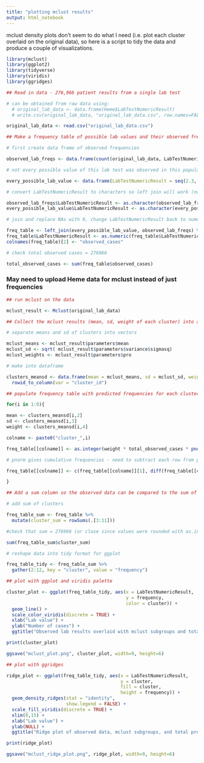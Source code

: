 ```yaml
---
title: "plotting mclust results"
output: html_notebook
---
```


mclust density plots don't seem to do what I need (i.e. plot each cluster overlaid on the original data), so here is a script to tidy the data and produce a couple of visualizations.


```r
library(mclust)
library(ggplot2)
library(tidyverse)
library(viridis)
library(ggridges)
```


```r

## Read in data - 276,966 patient results from a single lab test

# can be obtained from raw data using: 
  # original_lab_data <- data.frame(Heme$LabTestNumericResult)
  # write.csv(original_lab_data, "original_lab_data.csv", row.names=FALSE)

original_lab_data <- read.csv("original_lab_data.csv")

```


```r

## Make a frequency table of possible lab values and their observed frequency of cases

# first create data frame of observed frequencies

observed_lab_freqs <- data.frame(count(original_lab_data, LabTestNumericResult))

# not every possible value of this lab test was observed in this population -> need to fill in 0 for the missing values in the observed range (min = 2.3, max = 20)

every_possible_lab_value <- data.frame(LabTestNumericResult = seq(2.3, 20, 0.1))

# convert LabTestNumericResult to characters so left join will work (not sure why it doesn't work with numeric??)

observed_lab_freqs$LabTestNumericResult <- as.character(observed_lab_freqs$LabTestNumericResult)
every_possible_lab_value$LabTestNumericResult <- as.character(every_possible_lab_value$LabTestNumericResult)

# join and replace NAs with 0, change LabTestNumericResult back to numeric, rename count column ("n") to observed_cases

freq_table <- left_join(every_possible_lab_value, observed_lab_freqs) %>% replace(is.na(.),0)
freq_table$LabTestNumericResult <- as.numeric(freq_table$LabTestNumericResult)
colnames(freq_table)[2] <- "observed_cases"

# check total observed cases = 276966

total_observed_cases <- sum(freq_table$observed_cases)

```

### May need to upload Heme data for mclust instead of just frequencies

```r

## run mclust on the data

mclust_result <- Mclust(original_lab_data)

```


```r

## Collect the mclust results (mean, sd, weight of each cluster) into a dataframe

# separate means and sd of clusters into vectors

mclust_means <- mclust_result$parameters$mean
mclust_sd <- sqrt( mclust_result$parameters$variance$sigmasq)
mclust_weights <- mclust_result$parameters$pro

# make into dataframe

clusters_meansd <- data.frame(mean = mclust_means, sd = mclust_sd, weights = mclust_weights) %>%
  rowid_to_column(var = "cluster_id")

```


```r
## populate frequency table with predicted frequencies for each cluster, using parameters from cluster_meansd table

for(i in 1:9){

mean <- clusters_meansd[i,2]
sd <- clusters_meansd[i,3]
weight <- clusters_meansd[i,4]

colname <- paste0("cluster_",i)

freq_table[[colname]] <- as.integer(weight * total_observed_cases * pnorm(freq_table$LabTestNumericResult, mean = mean, sd = sd))

# pnorm gives cumulative frequencies - need to subtract each row from previous to get noncumulative distribution

freq_table[[colname]] <- c(freq_table[[colname]][1], diff(freq_table[[colname]], lag = 1))

}

```


```r

## Add a sum column so the observed data can be compared to the sum of the predicted data

# add sum of clusters

freq_table_sum <- freq_table %>%
  mutate(cluster_sum = rowSums(.[3:11]))

#check that sum = 276966 (or close since values were rounded with as.integer)

sum(freq_table_sum$cluster_sum)

# reshape data into tidy format for ggplot

freq_table_tidy <- freq_table_sum %>%
  gather(2:12, key = "cluster", value = "frequency")


```


```r

## plot with ggplot and viridis palette

cluster_plot <- ggplot(freq_table_tidy, aes(x = LabTestNumericResult, 
                                            y = frequency, 
                                            color = cluster)) +
  geom_line() +
  scale_color_viridis(discrete = TRUE) +
  xlab("Lab value") +
  ylab("Number of cases") +
  ggtitle("Observed lab results overlaid with mclust subgroups and total predicted data")

print(cluster_plot)

ggsave("mclust_plot.png", cluster_plot, width=9, height=6)

```


```r

## plot with ggridges

ridge_plot <- ggplot(freq_table_tidy, aes(x = LabTestNumericResult, 
                                          y = cluster, 
                                          fill = cluster, 
                                          height = frequency)) +
  geom_density_ridges(stat = "identity", 
                      show.legend = FALSE) +
  scale_fill_viridis(discrete = TRUE) +
  xlim(0,15) +
  xlab("Lab value") +
  ylab(NULL) +
  ggtitle("Ridge plot of observed data, mclust subgroups, and total predicted data")

print(ridge_plot)

ggsave("mclust_ridge_plot.png", ridge_plot, width=9, height=6)

```



